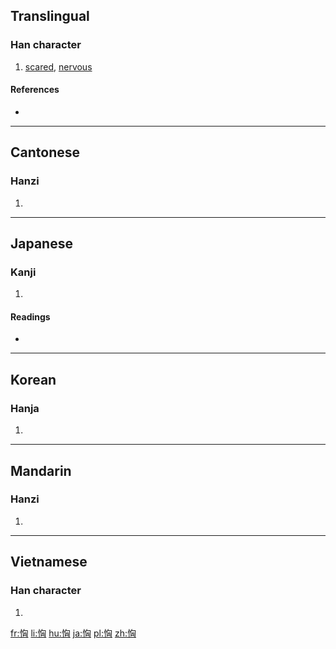 ==Translingual==

===Han character===
{{Han char|rn=61|rad=心|as=06|sn=9|four=9702<sub>0</sub>|canj=心心山大 (PPUK)|ids=⿰[[忄]][[匈]]}}

# [[scared]], [[nervous]]

====References====
* {{Han ref|kx=0384.300|dkj=10573|dj=0715.130|hdz=42298.010|uh=605F|ud=24671|bh=CECC|bd=52940}}

----

==Cantonese==

===Hanzi===
{{yue-hanzi|jyut=hung1|y=hung1}}

# {{defn|lang=yue|sort=心06}}

----

==Japanese==

===Kanji===
{{ja-kanji|grade=|rs=心06}}

# {{defn|lang=ja|sort=心06}}

====Readings====
* {{ja-readings|on=[[きょう]] (kyō)|kun=[[おそれる]] (osoreru)}}

----

==Korean==

===Hanja===
{{ko-hanja|hangeul=흉|eumhun=|rv=hyung|mr=hyung|y=hyung}}

# {{defn|lang=ko|sort=心06}}

----

==Mandarin==

===Hanzi===
{{cmn-hanzi|pin=[[xiōng]] ([[xiong1]])|wg=hsiung<sup>1</sup>}}

# {{defn|lang=cmn|sort=心06}}

----

==Vietnamese==

===Han character===
{{vi-readings|rs=心06| hanviet = hung}}

# {{defn|lang=vi|sort=心06}}

[[fr:恟]]
[[li:恟]]
[[hu:恟]]
[[ja:恟]]
[[pl:恟]]
[[zh:恟]]